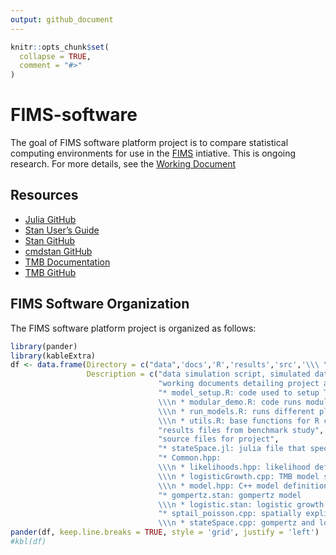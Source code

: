 ```yaml
---
output: github_document
---
```


<!-- README.md is generated from README.Rmd. Please edit that file -->

```r
knitr::opts_chunk$set(
  collapse = TRUE,
  comment = "#>"
)
```

# FIMS-software

<!-- badges: start -->
<!-- badges: end -->

The goal of FIMS software platform project is to compare statistical computing environments for use in the [FIMS](https://www.fisheries.noaa.gov/national/population-assessments/fisheries-integrated-modeling-system) intiative. This is ongoing research. For more details, see the [Working Document](https://andrea-havron-noaa.github.io/FIMS-software/docs/FIMS-software-exploratory-analysis.html)

## Resources
* [Julia GitHub](https://github.com/JuliaLang/julia)
* [Stan User's Guide](https://mc-stan.org/docs/2_19/stan-users-guide/)
* [Stan GitHub](https://github.com/stan-dev/stan)
* [cmdstan GitHub](https://github.com/stan-dev/stan)
* [TMB Documentation](https://kaskr.github.io/adcomp/_book/Introduction.html)
* [TMB GitHub](https://github.com/kaskr/adcomp)


## FIMS Software Organization
The FIMS software platform project is organized as follows:

```r
library(pander)
library(kableExtra)
df <- data.frame(Directory = c("data",'docs','R','results','src','\\\ \\\ src/julia', '\\\ \\\ src/Rcpp', '\\\ \\\ src/stan', '\\\ \\\ src/tmb'),
                 Description = c("data simulation script, simulated data files, and initial values files",
                                 "working documents detailing project and results",
                                 "* model_setup.R: code used to setup TMB and Stan models
                                 \\\n * modular_demo.R: code runs modular example of passing C++ code to different platforms
                                 \\\n * run_models.R: runs different platforms for benchmark study excluding julia
                                 \\\n * utils.R: base functions for R code",
                                 "results files from benchmark study",
                                 "source files for project",
                                 "* stateSpace.jl: julia file that specifies and run gompertz and logistic models",
                                 "* Common.hpp:
                                 \\\n * likelihoods.hpp: likelihood definitions
                                 \\\n * logisticGrowth.cpp: TMB model specification
                                 \\\n * model.hpp: C++ model definitions",
                                 "* gompertz.stan: gompertz model
                                 \\\n * logistic.stan: logistic growth model",
                                 "* sptail_poisson.cpp: spatially explicit Poisson model
                                 \\\n * stateSpace.cpp: gompertz and logistic growth model"))
pander(df, keep.line.breaks = TRUE, style = 'grid', justify = 'left')
#kbl(df)
```
